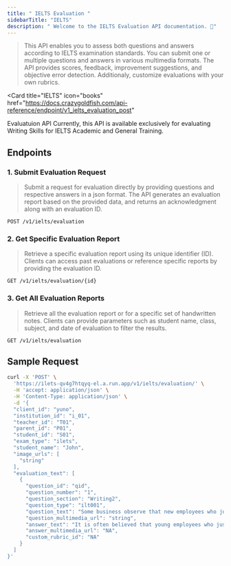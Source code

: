 ```yaml
---
title: " IELTS Evaluation "
sidebarTitle: "IELTS"
description: " Welcome to the IELTS Evaluation API documentation. 👋"
---
```


> This API enables you to assess both questions and answers according to IELTS examination standards. You can submit one or multiple questions and answers in various multimedia formats. The API provides scores, feedback, improvement suggestions, and objective error detection.
Additionaly, customize evaluations with your own rubrics.



  <Card
  title="IELTS"
  icon="books"
  href="https://docs.crazygoldfish.com/api-reference/endpoint/v1_ielts_evaluation_post"
>
Evaluatuion API
</Card>
<Note>   Currently, this API is available exclusively for evaluating Writing Skills for IELTS Academic and General Training. </Note> 
 ## Endpoints

### 1. Submit Evaluation Request
>  Submit a request for evaluation directly by providing questions and respective answers in a json format. The API generates an evaluation report based on the provided data, and returns an acknowledgment along with an evaluation ID.
```
POST /v1/ielts/evaluation
```
### 2. Get Specific Evaluation Report
> Retrieve a specific evaluation report using its unique identifier (ID). Clients can access past evaluations or reference specific reports by providing the evaluation ID.

```
GET /v1/ielts/evaluation/{id}
```
### 3. Get All Evaluation Reports

> Retrieve all the evaluation report or for a specific set of handwritten notes. Clients can provide parameters such as student name, class, subject, and date of evaluation to filter the results.
```
GET /v1/ielts/evaluation
```

## Sample Request

```bash
curl -X 'POST' \
  'https://ilets-qv4g7htqyq-el.a.run.app/v1/ielts/evaluation/' \
  -H 'accept: application/json' \
  -H 'Content-Type: application/json' \
  -d '{
  "client_id": "yuno",
  "institution_id": "i_01",
  "teacher_id": "T01",
  "parent_id": "P01",
  "student_id": "S01",
  "exam_type": "ilets",
  "student_name": "John",
  "image_urls": [
    "string"
  ],
  "evaluation_text": [
    {
      "question_id": "qid",
      "question_number": "1",
      "question_section": "Writing2",
      "question_type": "ilt001",
      "question_text": "Some business observe that new employees who just graduated from a college or university seem to lack interpersonal skills needed for communication with their colleagues. \n\nWhat could be the reason for this? What solution can help address this problem?",
      "question_multimedia_url": "string",
      "answer_text": "It is often believed that young employees who just graduated from  college and university tend not to possess interpersonal skills that are essential to communicating with co-workers. Their growing reliance on digital tools and independent lifestyles contributes to this problem. Opportunities to learn soft skills as well as interact with others through various activities should be promoted. \n\nThe primary reason for a lower level of interpersonal skills among young workers comes from the incredible amount of time they spend on electric gadgets these days. In other words, they are often addicted to them, avoiding meeting with other people. For instance, they are more likely to prefer spending time watching YouTube and playing online games, from which they are able to acquire special knowledge and skills of their own interests. This leads to their poor communication skills and even apathy toward others. Consequently, companies are required to provide more practical lessons where young workers can learn the importance of verbal skills so they can cooperate with each other as they are better able to understand their mutual needs and problems. \n\nAnother significant factor for the deteriorating interpersonal skills of young employees is their increasing independence from their earlier age. Indeed, more children are provided with their own room before elementary so they can be more responsible for managing themselves. However, this leads to fewer opportunities to interact with family and discourages their communication skills. Furthermore, they tend to feel uncomfortable in expressing their idea and emotions as they have a more separate lifestyle from their parents and brothers. Therefore, it is increasingly essential for industries to hold  exciting events such as sports festivals and BBQ parties to establish more intimate relationships with colleagues. Thus, they are more motivated to engage in a conversation and have more interest in people working in the same company. Moreover, the ability to make a proper word choice depending on whom they are talking to will be improved with the accumulating experience to interact with others in various situations. \n\nIn conclusion, the increasing amount of time that young workers spend on their electric tools and their growing isolation are critical reasons to lower their interpersonal skills. In order to solve these problems, companies are expected to offer educational opportunities for them to learn conversation skills and hold some exciting festivals and parties to make it less stressful to talk to various people",
      "answer_multimedia_url": "NA",
      "custom_rubric_id": "NA"
    }
  ]
}'
```